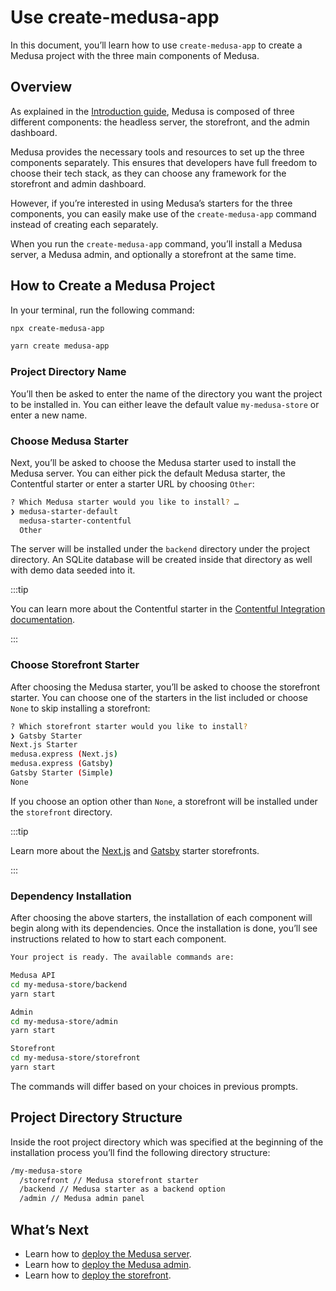 
# Use create-medusa-app

In this document, you’ll learn how to use `create-medusa-app` to create a Medusa project with the three main components of Medusa.

## Overview

As explained in the [Introduction guide](../introduction.md), Medusa is composed of three different components: the headless server, the storefront, and the admin dashboard.

Medusa provides the necessary tools and resources to set up the three components separately. This ensures that developers have full freedom to choose their tech stack, as they can choose any framework for the storefront and admin dashboard.

However, if you’re interested in using Medusa’s starters for the three components, you can easily make use of the `create-medusa-app` command instead of creating each separately.

When you run the `create-medusa-app` command, you’ll install a Medusa server, a Medusa admin, and optionally a storefront at the same time.

## How to Create a Medusa Project

In your terminal, run the following command:

<Tabs groupId="npxyarn">
  <TabItem value="npx" label="NPX" default>

  ```bash
  npx create-medusa-app
  ```

  </TabItem>
  <TabItem value="yarn" label="Yarn">

  ```bash
  yarn create medusa-app
  ```

  </TabItem>
</Tabs>

### Project Directory Name

You’ll then be asked to enter the name of the directory you want the project to be installed in. You can either leave the default value `my-medusa-store` or enter a new name.

### Choose Medusa Starter

Next, you’ll be asked to choose the Medusa starter used to install the Medusa server. You can either pick the default Medusa starter, the Contentful starter or enter a starter URL by choosing `Other`:

```bash noHeader
? Which Medusa starter would you like to install? …
❯ medusa-starter-default
  medusa-starter-contentful
  Other
```

The server will be installed under the `backend` directory under the project directory. An SQLite database will be created inside that directory as well with demo data seeded into it.

:::tip

You can learn more about the Contentful starter in the [Contentful Integration documentation](../add-plugins/contentful/index.md).

:::

### Choose Storefront Starter

After choosing the Medusa starter, you’ll be asked to choose the storefront starter. You can choose one of the starters in the list included or choose `None` to skip installing a storefront:

```bash noHeader
? Which storefront starter would you like to install?
❯ Gatsby Starter
Next.js Starter
medusa.express (Next.js)
medusa.express (Gatsby)
Gatsby Starter (Simple)
None
```

If you choose an option other than `None`, a storefront will be installed under the `storefront` directory.

:::tip

Learn more about the [Next.js](../starters/nextjs-medusa-starter.md) and [Gatsby](../starters/gatsby-medusa-starter.md) starter storefronts.

:::

### Dependency Installation

After choosing the above starters, the installation of each component will begin along with its dependencies. Once the installation is done, you’ll see instructions related to how to start each component.

```bash noHeader
Your project is ready. The available commands are:

Medusa API
cd my-medusa-store/backend
yarn start

Admin
cd my-medusa-store/admin
yarn start

Storefront
cd my-medusa-store/storefront
yarn start
```

The commands will differ based on your choices in previous prompts.

## Project Directory Structure

Inside the root project directory which was specified at the beginning of the installation process you’ll find the following directory structure:

```bash noHeader
/my-medusa-store
  /storefront // Medusa storefront starter
  /backend // Medusa starter as a backend option 
  /admin // Medusa admin panel
```

## What’s Next

- Learn how to [deploy the Medusa server](../deployments/server/index.mdx).
- Learn how to [deploy the Medusa admin](../deployments/admin/index.mdx).
- Learn how to [deploy the storefront](../deployments/storefront/index.mdx).